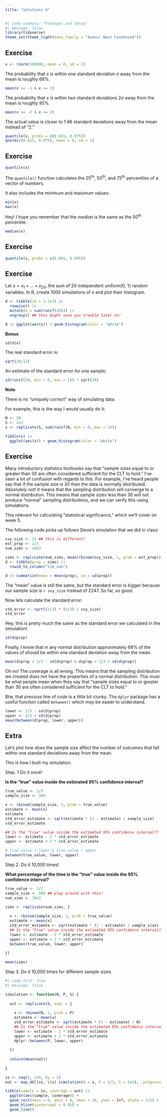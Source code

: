 ```yaml
---
title: "Solutions 4"
---
```


```r
#| code-summary: "Packages and Setup"
#| message: false
library(tidyverse)
theme_set(theme_light(base_family = "Avenir Next Condensed"))
```

## Exercise

```r
x <- rnorm(100000, mean = 0, sd = 1)
```

The probability that $x$ is within one standard deviation $\sigma$ away from the mean is roughly 68%.

```r
mean(x >= -1 & x <= 1)
```

The probability that $x$ is within two standard deviations $2\sigma$ away from the mean is roughly 95%.

```r
mean(x >= -2 & x <= 2)
```

::: callout-warning
The actual value is closer to 1.96 standard deviations away from the mean instead of "2."

```r
quantile(x, probs = c(0.025, 0.975))
qnorm(c(0.025, 0.975), mean = 0, sd = 1)
```
:::

## Exercise

```r
quantile(x)
```

The `quantile()` function calculates the 25^th^, 50^th^, and 75^th^ percentiles of a vector of numbers.

It also includes the minimum and maximum values:

```r
min(x)
max(x)
```

Hey! I hope you remember that the *median* is the same as the 50^th^ percentile.

```r
median(x)
```

## Exercise

```r
quantile(x, probs = c(0.005, 0.995))
```

## Exercise

Let $x = x_1 + \dots + x_{20}$, the sum of 20 independent uniform(0, 1) random variables. In R, create 1000 simulations of $x$ and plot their histogram.

```r
d <- tibble(id = 1:1e3) |> 
  rowwise() |> 
  mutate(x = sum(runif(20))) |> 
  ungroup() ## this might save you trouble later on!

d |> ggplot(aes(x)) + geom_histogram(color = "white")
```

**Bonus**

```r
sd(d$x)
```

The real standard error is:

```r
sqrt(20/12)
```

An estimate of the standard error for one sample:

```r
sd(runif(20, min = 0, max = 1)) * sqrt(20)
```

::: callout-important
**Note**

There is no "uniquely correct" way of simulating data.

For example, this is the way I would usually do it:

```r
N <- 20
S <- 1e3
x <- replicate(S, sum(runif(N, min = 0, max = 1)))

tibble(x) |> 
  ggplot(aes(x)) + geom_histogram(color = "white")
```
:::

## Exercise

Many introductory statistics textbooks say that "sample sizes equal to or greater than 30 are often considered sufficient for the CLT to hold." I've seen a lot of confusion with regards to this. For example, I've heard people say that if the sample size is 30 then the data is normally distributed. *Absolutely not!* It means that the sampling distribution will converge to a normal distribution. This means that sample sizes less than 30 will not produce "normal" sampling distributions, and we can verify this using simulations.

::: callout-tip
This relevant for calculating "statistical significance," which we'll cover on week 5.
:::

The following code picks up follows Steve's simulation that we did in class:

```r
svy_size <- 15 ## this is different!
est_prop <- 1/3
num_sims <- 10e3

sims <- replicate(num_sims, mean(rbinom(svy_size, 1, prob = est_prop)))
d <- tibble(prop = sims) |> 
  rowid_to_column("sim_num")

d |> summarize(mean = mean(prop), se = sd(prop))
```

The "mean" value is still the same, but the standard error is bigger because our sample size is `r svy_size` instead of 2247. So far, so good.

Now lets calculate the standard error:

```r
std_error <- sqrt((1/3) * (2/3) / svy_size)
std_error
```

Hey, this is pretty much the same as the standard error we calculated in the simulation!

```r
sd(d$prop)
```

Finally, I know that in any normal distribution approximately 68% of the values of should be within one standard deviation away from the mean.

```r
mean(d$prop > 1/3 - sd(d$prop) & d$prop < 1/3 + sd(d$prop))
```

Oh no! The coverage is all wrong. This means that the sampling distribution we created does not have the properties of a normal distribution. This must be what people mean when they say that "sample sizes equal to or greater than 30 are often considered sufficient for the CLT to hold."

::: callout-tip
Btw, that previous line of code is a little bit clunky. The `dplyr` package has a useful function called `between()` which *may* be easier to understand.

```r
lower <- 1/3 - sd(d$prop)
upper <- 1/3 + sd(d$prop)
mean(between(d$prop, lower, upper))
```
:::

## **Extra**

Let's plot how does the sample size affect the number of outcomes that fall within one standard deviations away from the mean.

This is how I built my simulation.

Step. 1 Do it once!

**Is the "true" value inside the estimated 95% confidence interval?**

```r
true_value <- 1/3
sample_size <- 300

x <- rbinom(sample_size, 1, prob = true_value)
estimate <- mean(x)
estimate
std_error_estimate <- sqrt(estimate * (1 - estimate) / sample_size)
std_error_estimate

## Is the "true" value inside the estimated 95% confidence interval??
lower <- estimate - 2 * std_error_estimate
upper <- estimate + 2 * std_error_estimate

# true_value > lower & true_value < upper
between(true_value, lower, upper)
```

Step 2. Do it 10,000 times!

**What percentage of the time is the "true" value inside the 95% confidence interval?**

```r
true_value <- 1/3
sample_size <- 300 ## play around with this!
num_sims <- 10e3

sims <- replicate(num_sims, {
  
  x <- rbinom(sample_size, 1, prob = true_value)
  estimate <- mean(x)
  std_error_estimate <- sqrt(estimate * (1 - estimate) / sample_size)
  ## Is the "true" value inside the estimated 95% confidence interval??
  lower <- estimate - 2 * std_error_estimate
  upper <- estimate + 2 * std_error_estimate
  between(true_value, lower, upper)
  
})

mean(sims)
```

Step 3. Do it 10,000 times for different sample sizes.

```r
#| code-fold: true
#| message: false

simulation <- function(N, P, S) {
  
  out <- replicate(S, expr = {
  
    x <- rbinom(N, 1, prob = P)
    estimate <- mean(x)
    std_error_estimate <- sqrt(estimate * (1 - estimate) / N)
    ## Is the "true" value inside the estimated 95% confidence interval??
    lower <- estimate - 2 * std_error_estimate
    upper <- estimate + 2 * std_error_estimate
    dplyr::between(P, lower, upper)
    
  })
  
  return(mean(out))
  
}

ss <- seq(5, 150, by = 1)
out <- map_dbl(ss, \(x) simulation(N = x, P = 1/3, S = 5e3), .progress = TRUE)

tibble(sample = ss, coverage = out) |> 
  ggplot(aes(sample, coverage)) + 
  geom_rect(xmin = 0, ymin = 0, xmax = 30, ymax = Inf, alpha = 1/5) +
  geom_hline(yintercept = 0.95) + 
  geom_line() 
```
